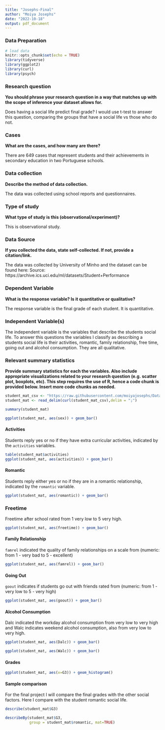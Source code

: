 ```yaml
---
title: "Josephs-Final"
author: "Moiya Josephs"
date: "2022-10-18"
output: pdf_document
---
```


### Data Preparation

```r
# load data
knitr::opts_chunk$set(echo = TRUE)
library(tidyverse)
library(ggplot2)
library(curl)
library(psych)
```


### Research question 

**You should phrase your research question in a way that matches up with the scope of inference your dataset allows for.**

Does having a social life predict final grade? I would use t-test to answer this question, comparing the groups that have a social life vs those who do not.


### Cases 

**What are the cases, and how many are there?**

There are 649 cases that represent students and their achievements in secondary education in two Portuguese schools.

### Data collection 

**Describe the method of data collection.**

The data was collected using school reports and questionnaires.

### Type of study 

**What type of study is this (observational/experiment)?**

This is observational study.

### Data Source 

**If you collected the data, state self-collected. If not, provide a citation/link.**

The data was collected by University of Minho and the dataset can be found here: 
Source: https://archive.ics.uci.edu/ml/datasets/Student+Performance


### Dependent Variable

**What is the response variable? Is it quantitative or qualitative?**

The response variable is the final grade of each student. It is quantitative.

### Independent Variable(s)

The independent variable is the variables that describe the students social life. To answer this questions the variables I classify as describing a students social life is their activities, romantic, family relationship, free time, going out and alcohol consumption. They are all qualitative.



### Relevant summary statistics 

**Provide summary statistics for each the variables. Also include appropriate visualizations related to your research question (e.g. scatter plot, boxplots, etc). This step requires the use of R, hence a code chunk is provided below. Insert more code chunks as needed.**

```r
student_mat_csv <- "https://raw.githubusercontent.com/moiyajosephs/Data606-Final/main/student-mat.csv"
student_mat <- read_delim(curl(student_mat_csv),delim = ";")
```



```r
summary(student_mat)
```


```r
ggplot(student_mat, aes(sex)) + geom_bar()
```

#### Activities

Students reply yes or no if they have extra curricular activities, indicated by the `activities` variables.

```r
table(student_mat$activities)
ggplot(student_mat, aes(activities)) + geom_bar()
```

#### Romantic

Students reply either yes or no if they are in a romantic relationship, indicated by the `romantic` variable.

```r

ggplot(student_mat, aes(romantic)) + geom_bar()
```

### Freetime 

Freetime after school rated from 1 very low to 5 very high.

```r
ggplot(student_mat, aes(freetime)) + geom_bar()

```

#### Family Relationship

`famrel` indicated the quality of family relationships on a scale from (numeric: from 1 - very bad to 5 - excellent)


```r
ggplot(student_mat, aes(famrel)) + geom_bar()

```


#### Going Out

`goout` indicates if students go out with friends rated from (numeric: from 1 - very low to 5 - very high)


```r
ggplot(student_mat, aes(goout)) + geom_bar()

```


#### Alcohol Consumption

Dalc indicated the workday alcohol consumption from very low to very high and Walc indicates weekend alcohol consumption, also from very low to very high.


```r
ggplot(student_mat, aes(Dalc)) + geom_bar()

```


```r
ggplot(student_mat, aes(Walc)) + geom_bar()

```

#### Grades

```r
ggplot(student_mat, aes(x=G3)) + geom_histogram()

```


#### Sample comparison 

For the final project I will compare the final grades with the other social factors. Here I compare with the student romantic social life.

```r
describe(student_mat$G3)
```


```r
describeBy(student_mat$G3, 
           group = student_mat$romantic, mat=TRUE)
```



